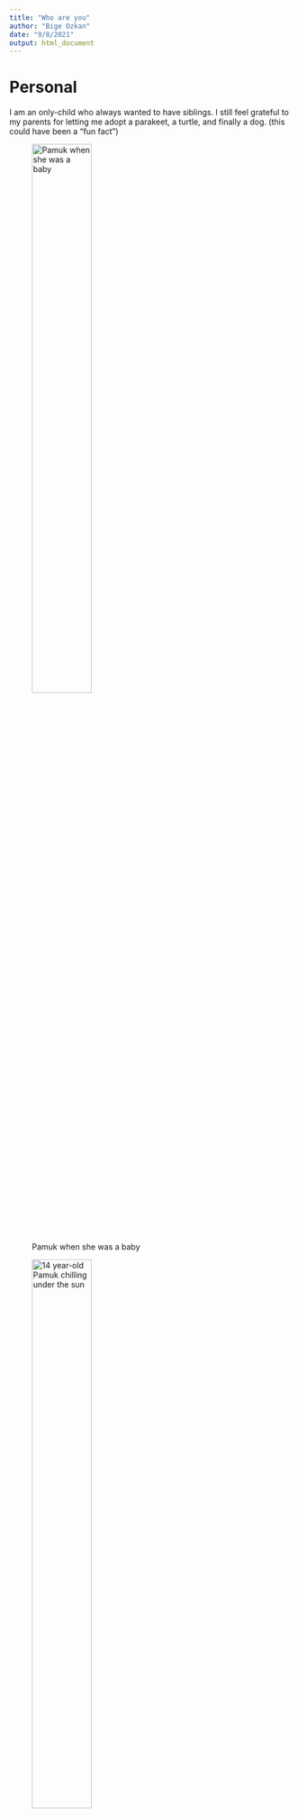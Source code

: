 ```yaml
---
title: "Who are you"
author: "Bige Ozkan"
date: "9/8/2021"
output: html_document
---
```


# Personal

I am an only-child who always wanted to have siblings. I still feel grateful to my parents for letting me adopt a parakeet, a turtle, and finally a dog. (this could have been a "fun fact")


![Pamuk when she was a baby](/Users/bigeozkan/Documents/GitHub/biostat776-intro-bige-ozkan/biostat776-intro-bige-ozkan/pamuk_baby.jpg){width=50%}


![14 year-old Pamuk chilling under the sun](/Users/bigeozkan/Documents/GitHub/biostat776-intro-bige-ozkan/biostat776-intro-bige-ozkan/pamuk_14.jpg){width=50%}



## Academic


#### Past

I went to medical school in Istanbul, Turkey, and graduated last year (in 2020).  

#### Now

I am a second year Master of Science student in Epidemiology, Clinical and Cardiovascular Track. My main research interests are cardiovascular diseases and risk factors (particularly that of heart failure) and use of cardiac biomarkers for risk stratification.

#### Future

I am planning to pursue further clinical training in Internal Medicine and Cardiology.



### Statistics/Data analysis experience

I have been using Stata for my research projects and conducted the statistical analyses on my own, but I have always been very jealous of the online support system of the R community.  


### "Why this course" & my expectations

Because of my friends who mainly use R, I started to understand and appreciate R's principle of open-source, reproducible research. Since I want to become a physician-scientist, keeping up with the most useful and powerful programs is essential. I want to be able to write and edit my own code in R, in an organized fashion. I am also very interested in data visualization and I am looking forward to learning more about ggplots!


